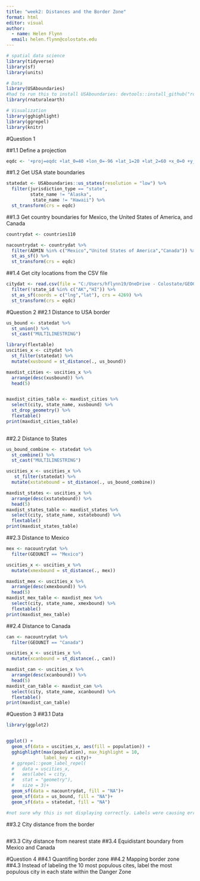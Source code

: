```yaml
---
title: "week2: Distances and the Border Zone"
format: html
editor: visual
author: 
  - name: Helen Flynn
  email: helen.flynn@colostate.edu
---
```


```r
# spatial data science
library(tidyverse)
library(sf)
library(units)

# Data
library(USAboundaries)
#had to run this to install USAboundaries: devtools::install_github("ropensci/USAboundariesData")
library(rnaturalearth)

# Visualization
library(gghighlight)
library(ggrepel)
library(knitr)
```

#Question 1

##1.1 Define a projection

```r
eqdc <- '+proj=eqdc +lat_0=40 +lon_0=-96 +lat_1=20 +lat_2=60 +x_0=0 +y_0=0 +datum=NAD83 +units=m +no_defs'
```

##1.2 Get USA state boundaries

```r
statedat <- USAboundaries::us_states(resolution = "low") %>% 
  filter(jurisdiction_type == "state",
         state_name != "Alaska",
          state_name != "Hawaii") %>% 
  st_transform(crs = eqdc)
```

##1.3 Get country boundaries for Mexico, the United States of America, and Canada
```r
countrydat <- countries110

nacountrydat <- countrydat %>% 
  filter(ADMIN %in% c("Mexico","United States of America","Canada")) %>% 
  st_as_sf() %>% 
  st_transform(crs = eqdc)
```

##1.4 Get city locations from the CSV file
```r
citydat <- read.csv(file = "C:/Users/hflynn19/OneDrive - Colostate/GEOGRAD/ESS523C/csu-ess523c/data/uscities.csv") %>% 
  filter(!state_id %in% c("AK","HI")) %>% 
  st_as_sf(coords = c("lng","lat"), crs = 4269) %>% 
  st_transform(crs = eqdc)
```

#Question 2
##2.1 Distance to USA border

```r
us_bound <- statedat %>% 
  st_union() %>% 
  st_cast("MULTILINESTRING")

library(flextable)
uscities_x <- citydat %>%
  st_filter(statedat) %>% 
  mutate(xusbound = st_distance(., us_bound))

maxdist_cities <- uscities_x %>%
  arrange(desc(xusbound)) %>%
  head(5)


maxdist_cities_table <- maxdist_cities %>%
  select(city, state_name, xusbound) %>%
  st_drop_geometry() %>% 
  flextable()
print(maxdist_cities_table)
  
```

##2.2 Distance to States
```r
us_bound_combine <- statedat %>% 
  st_combine() %>% 
  st_cast("MULTILINESTRING")

uscities_x <- uscities_x %>% 
   st_filter(statedat) %>% 
  mutate(xstatebound = st_distance(., us_bound_combine))

maxdist_states <- uscities_x %>%
  arrange(desc(xstatebound)) %>%
  head(5)
maxdist_states_table <- maxdist_states %>%
  select(city, state_name, xstatebound) %>%
  flextable()
print(maxdist_states_table)
```

##2.3 Distance to Mexico
```r
mex <- nacountrydat %>% 
  filter(GEOUNIT == "Mexico")

uscities_x <- uscities_x %>%
  mutate(xmexbound = st_distance(., mex))

maxdist_mex <- uscities_x %>%
  arrange(desc(xmexbound)) %>%
  head(5)
maxdist_mex_table <- maxdist_mex %>%
  select(city, state_name, xmexbound) %>%
  flextable()
print(maxdist_mex_table)
```

##2.4 Distance to Canada
```r
can <- nacountrydat %>% 
  filter(GEOUNIT == "Canada")

uscities_x <- uscities_x %>%
  mutate(xcanbound = st_distance(., can))

maxdist_can <- uscities_x %>%
  arrange(desc(xcanbound)) %>%
  head(5)
maxdist_can_table <- maxdist_can %>%
  select(city, state_name, xcanbound) %>%
  flextable()
print(maxdist_can_table)
```

#Question 3
##3.1 Data
```r
library(ggplot2)


ggplot() +
  geom_sf(data = uscities_x, aes(fill = population)) +
  gghighlight(max(population), max_highlight = 10,
              label_key = city)+
  # ggrepel::geom_label_repel(
  #   data = uscities_x,
  #   aes(label = city,
  #   stat = "geometry"),
  #   size = 3)+
  geom_sf(data = nacountrydat, fill = "NA")+
  geom_sf(data = us_bound, fill = "NA")+
  geom_sf(data = statedat, fill = "NA")

#not sure why this is not displaying correctly. Labels were causing errors as well. 

```
##3.2 City distance from the border
```r

```

##3.3 City distance from nearest state
##3.4 Equidistant boundary from Mexico and Canada

#Question 4
##4.1 Quantifing border zone
##4.2 Mapping border zone
##4.3 Instead of labeling the 10 most populous cites, label the most populous city in each state within the Danger Zone












